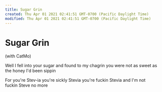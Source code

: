 ```yaml
---
title: Sugar Grin
created: Thu Apr 01 2021 02:41:51 GMT-0700 (Pacific Daylight Time)
modified: Thu Apr 01 2021 02:41:51 GMT-0700 (Pacific Daylight Time)
---
```

# Sugar Grin
(with CatMo)

Well I fell into your sugar
and found to my chagrin
you were not as sweet as
the honey I'd been sippin

For
you're Stev-ia
you're sickly Stevia
you're fuckin Stevia
and I'm not fuckin
Steve no more




